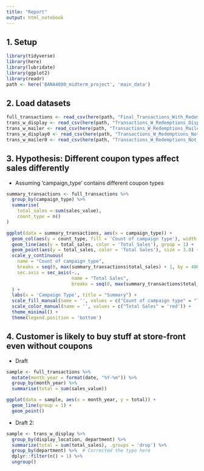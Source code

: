 ```yaml
---
title: "Report"
output: html_notebook
---
```


## 1. Setup

```r
library(tidyverse)
library(here)
library(lubridate)
library(ggplot2)
library(readr)
path <- here('BANA4080_midterm_project', 'main_data')
```

## 2. Load datasets
```r
full_transactions <- read_csv(here(path, "Final_Transactions_With_Redemptions.csv"))
trans_w_display <- read_csv(here(path, "Transactions_W_Redemptions_Display_Location.csv"))
trans_w_mailer <- read_csv(here(path, "Transactions_W_Redemptions_Mailer_Location.csv"))
trans_w_display0 <- read_csv(here(path, "Transactions_W_Redemptions_Not_Displayed.csv"))
trans_w_mailer0 <- read_csv(here(path, "Transactions_W_Redemptions_Not_Mailed.csv"))
```

## 3. Hypothesis: Different coupon types affect sales differently
- Assuming 'campaign_type' contains different coupon types
```r
summary_transactions <- full_transactions %>%
  group_by(campaign_type) %>%
  summarise(
    total_sales = sum(sales_value),
    count_type = n()
)

ggplot(data = summary_transactions, aes(x = campaign_type)) + 
  geom_col(aes(y = count_type, fill = 'Count of campaign type'), width = 0.5) +
  geom_line(aes(y = total_sales, color = 'Total Sales'), group = 1) +
  geom_point(aes(y = total_sales, color = 'Total Sales'), size = 3.0) + 
  scale_y_continuous(
    name = "Count of campaign type",
    breaks = seq(0, max(summary_transactions$total_sales) + 1, by = 400),
    sec.axis = sec_axis(~., 
                        name = "Total Sales",
                        breaks = seq(0, max(summary_transactions$total_sales) + 1, by = 400))
  ) +
  labs(x = 'Campaign Type', title = "Summary") + 
  scale_fill_manual(name = '', values = c("Count of campaign type" = "lightblue")) +
  scale_color_manual(name = '', values = c("Total Sales" = 'red')) + 
  theme_minimal() + 
  theme(legend.position = 'bottom')
```
## 4. Customer is likely to buy stuff at store-front even without coupons
- Draft
```r
sample <- full_transactions %>%
  mutate(month_year = format(date, "%Y-%m")) %>%
  group_by(month_year) %>% 
  summarise(total = sum(sales_value))

ggplot(data = sample, aes(x = month_year, y = total)) +
  geom_line(group = 1) + 
  geom_point()
```

- Draft 2:
```r
sample <- trans_w_display %>%
  group_by(display_location, department) %>%
  summarize(total = sum(total_sales), .groups = 'drop') %>%
  group_by(department) %>%  # Corrected the typo here
  dplyr::filter(n() > 1) %>% 
  ungroup()
```














